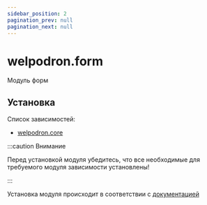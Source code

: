 ```yaml
---
sidebar_position: 2
pagination_prev: null
pagination_next: null
---
```


# welpodron.form

Модуль форм

## Установка

Список зависимостей:

- <a href='/php/php-modules/welpodron-core'>welpodron.core</a>

:::caution Внимание

Перед установкой модуля убедитесь, что все необходимые для требуемого модуля зависимости установлены!

:::

Установка модуля происходит в соответствии с <a href="/php/intro#установка-модулей">документацией</a>
